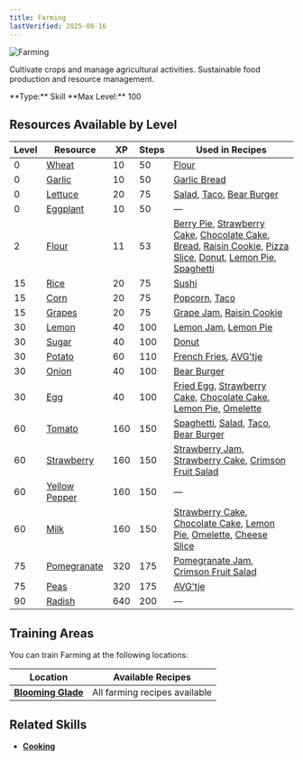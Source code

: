 ```yaml
---
title: Farming
lastVerified: 2025-08-16
---
```


<div className="flex items-start gap-6 mb-8">
  <div className="flex-shrink-0">
    <img src="/assets/icons/farming.png" alt="Farming" className="w-24 h-24 border rounded-lg" />
  </div>
  <div className="flex-1">
    <div className="space-y-2">
      <p className="text-lg text-muted-foreground">Cultivate crops and manage agricultural activities. Sustainable food production and resource management.</p>
      <div className="flex flex-wrap gap-4 text-sm">
        <span className="px-2 py-1 bg-green-100 dark:bg-green-900 rounded-md">
          **Type:** Skill
        </span>
        <span className="px-2 py-1 bg-purple-100 dark:bg-purple-900 rounded-md">
          **Max Level:** 100
        </span>
      </div>
    </div>
  </div>
</div>

## Resources Available by Level

| Level | Resource                                                     | XP  | Steps | Used in Recipes |
| ----- | ------------------------------------------------------------ | --- | ----- | --------------- |
| 0     | [Wheat](/docs/resources/individual/wheat)                   | 10  | 50    | [Flour](/docs/resources/individual/flour) |
| 0     | [Garlic](/docs/resources/individual/garlic)                 | 10  | 50    | [Garlic Bread](/docs/items/individual/garlic_bread) |
| 0     | [Lettuce](/docs/resources/individual/lettuce)               | 20  | 75    | [Salad](/docs/items/individual/salad), [Taco](/docs/items/individual/taco), [Bear Burger](/docs/items/individual/hamburger) |
| 0     | [Eggplant](/docs/resources/individual/eggplant)             | 10  | 50    | — |
| 2     | [Flour](/docs/resources/individual/flour)                   | 11  | 53    | [Berry Pie](/docs/items/individual/berry_pie), [Strawberry Cake](/docs/items/individual/strawberry_cake), [Chocolate Cake](/docs/items/individual/chocolate_cake), [Bread](/docs/items/individual/bread), [Raisin Cookie](/docs/items/individual/cookie), [Pizza Slice](/docs/items/individual/pizza_slice), [Donut](/docs/items/individual/donut), [Lemon Pie](/docs/items/individual/lemon_pie), [Spaghetti](/docs/items/individual/spaghetti) |
| 15    | [Rice](/docs/resources/individual/rice)                     | 20  | 75    | [Sushi](/docs/items/individual/sushi) |
| 15    | [Corn](/docs/resources/individual/corn)                     | 20  | 75    | [Popcorn](/docs/items/individual/popcorn), [Taco](/docs/items/individual/taco) |
| 15    | [Grapes](/docs/resources/individual/grapes)                 | 20  | 75    | [Grape Jam](/docs/items/individual/grape_jam), [Raisin Cookie](/docs/items/individual/cookie) |
| 30    | [Lemon](/docs/resources/individual/lemon)                   | 40  | 100   | [Lemon Jam](/docs/items/individual/lemon_jam), [Lemon Pie](/docs/items/individual/lemon_pie) |
| 30    | [Sugar](/docs/resources/individual/sugar)                   | 40  | 100   | [Donut](/docs/items/individual/donut) |
| 30    | [Potato](/docs/resources/individual/potato)                 | 60  | 110   | [French Fries](/docs/items/individual/french_fries), [AVG'tje](/docs/items/individual/dinner) |
| 30    | [Onion](/docs/resources/individual/onion)                   | 40  | 100   | [Bear Burger](/docs/items/individual/hamburger) |
| 30    | [Egg](/docs/resources/individual/egg)                       | 40  | 100   | [Fried Egg](/docs/items/individual/fried_egg), [Strawberry Cake](/docs/items/individual/strawberry_cake), [Chocolate Cake](/docs/items/individual/chocolate_cake), [Lemon Pie](/docs/items/individual/lemon_pie), [Omelette](/docs/items/individual/omelette) |
| 60    | [Tomato](/docs/resources/individual/tomato)                 | 160 | 150   | [Spaghetti](/docs/items/individual/spaghetti), [Salad](/docs/items/individual/salad), [Taco](/docs/items/individual/taco), [Bear Burger](/docs/items/individual/hamburger) |
| 60    | [Strawberry](/docs/resources/individual/strawberry)         | 160 | 150   | [Strawberry Jam](/docs/items/individual/strawberry_jam), [Strawberry Cake](/docs/items/individual/strawberry_cake), [Crimson Fruit Salad](/docs/items/individual/crimson_fruit_salad) |
| 60    | [Yellow Pepper](/docs/resources/individual/yellow_pepper)   | 160 | 150   | — |
| 60    | [Milk](/docs/resources/individual/milk)                     | 160 | 150   | [Strawberry Cake](/docs/items/individual/strawberry_cake), [Chocolate Cake](/docs/items/individual/chocolate_cake), [Lemon Pie](/docs/items/individual/lemon_pie), [Omelette](/docs/items/individual/omelette), [Cheese Slice](/docs/resources/individual/cheese_slice) |
| 75    | [Pomegranate](/docs/resources/individual/pomegranate)       | 320 | 175   | [Pomegranate Jam](/docs/items/individual/pomegranate_jam), [Crimson Fruit Salad](/docs/items/individual/crimson_fruit_salad) |
| 75    | [Peas](/docs/resources/individual/peas)                     | 320 | 175   | [AVG'tje](/docs/items/individual/dinner) |
| 90    | [Radish](/docs/resources/individual/radish)                 | 640 | 200   | — |

## Training Areas

You can train Farming at the following locations:

| Location                                                  | Available Recipes             |
| --------------------------------------------------------- | ----------------------------- |
| **[Blooming Glade](/docs/map/individual/blooming_glade)** | All farming recipes available |

## Related Skills

- **[Cooking](/docs/skills/individual/cooking)**